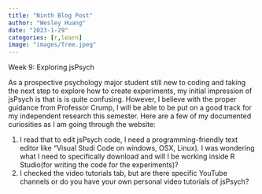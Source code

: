 ```yaml
---
title: "Ninth Blog Post"
author: "Wesley Huang"
date: "2023-1-29"
categories: [r,learn]
image: "images/Tree.jpeg"
---
```


Week 9: Exploring jsPsych

As a prospective psychology major student still new to coding and taking the next step to explore how to create experiments, my initial impression of jsPsych is that is is quite confusing. However, I believe with the proper guidance from Professor Crump, I will be able to be put on a good track for my independent research this semester. Here are a few of my documented curiosities as I am going through the website:

1.  I read that to edit jsPsych code, I need a programming-friendly text editor like "Visual Studi Code on windows, OSX, Linux). I was wondering what I need to specifically download and will I be working inside R Studio(for writing the code for the experiments)?
2.  I checked the video tutorials tab, but are there specific YouTube channels or do you have your own personal video tutorials of jsPsych?

